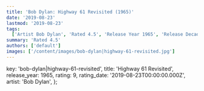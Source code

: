 ```yaml
---
title: 'Bob Dylan: Highway 61 Revisited (1965)'
date: '2019-08-23'
lastmod: '2019-08-23'
tags:
  ['Artist Bob Dylan', 'Rated 4.5', 'Release Year 1965', 'Release Decade 1960']
summary: 'Rated 4.5'
authors: ['default']
images: ['/content/images/bob-dylan|highway-61-revisited.jpg']
---
```


  key: 'bob-dylan|highway-61-revisited',
  title: 'Highway 61 Revisited',
  release_year: 1965,
  rating: 9,
  rating_date: '2019-08-23T00:00:00.000Z',
  artist: 'Bob Dylan',
};

<MusicRating data={data} />
